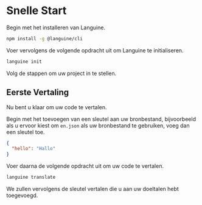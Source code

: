 # Snelle Start

Begin met het installeren van Languine.

```bash
npm install -g @languine/cli
```

Voer vervolgens de volgende opdracht uit om Languine te initialiseren.

```bash
languine init
```

Volg de stappen om uw project in te stellen.

## Eerste Vertaling

Nu bent u klaar om uw code te vertalen.

Begin met het toevoegen van een sleutel aan uw bronbestand, bijvoorbeeld als u ervoor kiest om `en.json` als uw bronbestand te gebruiken, voeg dan een sleutel toe.

```json
{
  "hello": "Hallo"
}
```

Voer daarna de volgende opdracht uit om uw code te vertalen.

```bash
languine translate
```

We zullen vervolgens de sleutel vertalen die u aan uw doeltalen hebt toegevoegd.